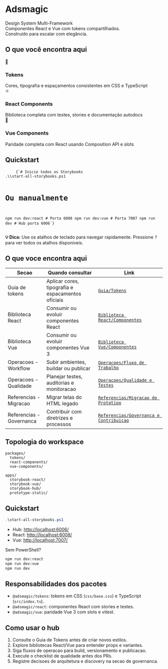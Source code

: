 
<Meta title="Visao Geral" />

<div style={{
  minHeight: '60vh',
  display: 'flex',
  flexDirection: 'column',
  alignItems: 'center',
  justifyContent: 'center',
  padding: '4rem 2rem',
  background: 'linear-gradient(180deg, #F5F5F7 0%, #FFFFFF 100%)',
  borderRadius: '24px',
  marginBottom: '3rem',
  textAlign: 'center'
}}>
  <h1 style={{
    fontSize: 'clamp(2.5rem, 5vw, 4rem)',
    fontWeight: '700',
    margin: '0 0 1rem',
    background: 'linear-gradient(135deg, #007AFF 0%, #5856D6 100%)',
    WebkitBackgroundClip: 'text',
    WebkitTextFillColor: 'transparent',
    letterSpacing: '-0.02em'
  }}>
    Adsmagic
  </h1>
  
  <div style={{
    fontSize: 'clamp(1.25rem, 2.5vw, 1.75rem)',
    fontWeight: '500',
    color: '#1D1D1F',
    margin: '0 0 1rem',
    maxWidth: '800px',
    lineHeight: '1.4'
  }}>
    Design System Multi-Framework
  </div>
  
  <div style={{
    fontSize: '1.125rem',
    color: '#86868B',
    margin: 0,
    maxWidth: '600px',
    lineHeight: '1.6'
  }}>
    Componentes React e Vue com tokens compartilhados.<br />
    Construído para escalar com elegância.
  </div>
</div>

## O que você encontra aqui

<div style={{
  display: 'grid',
  gridTemplateColumns: 'repeat(auto-fit, minmax(280px, 1fr))',
  gap: '1.5rem',
  margin: '3rem 0'
}}>
  <div style={{
    padding: '2rem',
    background: '#FFFFFF',
    borderRadius: '20px',
    border: '1px solid rgba(0, 0, 0, 0.06)',
    boxShadow: '0 4px 16px rgba(0, 0, 0, 0.04), 0 1px 3px rgba(0, 0, 0, 0.02)',
    transition: 'transform 0.2s ease, box-shadow 0.2s ease',
    cursor: 'default'
  }}>
    <div style={{
      width: '48px',
      height: '48px',
      borderRadius: '12px',
      background: 'linear-gradient(135deg, #007AFF 0%, #5856D6 100%)',
      display: 'flex',
      alignItems: 'center',
      justifyContent: 'center',
      marginBottom: '1.25rem',
      fontSize: '1.5rem'
    }}>
      🎨
    </div>
    <h3 style={{
      fontSize: '1.25rem',
      fontWeight: '600',
      color: '#1D1D1F',
      margin: '0 0 0.75rem',
      letterSpacing: '-0.01em'
    }}>
      Tokens
    </h3>
    <div style={{
      fontSize: '0.9375rem',
      color: '#86868B',
      margin: 0,
      lineHeight: '1.6'
    }}>
      Cores, tipografia e espaçamentos consistentes em CSS e TypeScript
    </div>
  </div>
  
  <div style={{
    padding: '2rem',
    background: '#FFFFFF',
    borderRadius: '20px',
    border: '1px solid rgba(0, 0, 0, 0.06)',
    boxShadow: '0 4px 16px rgba(0, 0, 0, 0.04), 0 1px 3px rgba(0, 0, 0, 0.02)',
    transition: 'transform 0.2s ease, box-shadow 0.2s ease',
    cursor: 'default'
  }}>
    <div style={{
      width: '48px',
      height: '48px',
      borderRadius: '12px',
      background: 'linear-gradient(135deg, #34C759 0%, #30D158 100%)',
      display: 'flex',
      alignItems: 'center',
      justifyContent: 'center',
      marginBottom: '1.25rem',
      fontSize: '1.5rem'
    }}>
      ⚛️
    </div>
    <h3 style={{
      fontSize: '1.25rem',
      fontWeight: '600',
      color: '#1D1D1F',
      margin: '0 0 0.75rem',
      letterSpacing: '-0.01em'
    }}>
      React Components
    </h3>
    <div style={{
      fontSize: '0.9375rem',
      color: '#86868B',
      margin: 0,
      lineHeight: '1.6'
    }}>
      Biblioteca completa com testes, stories e documentação autodocs
    </div>
  </div>
  
  <div style={{
    padding: '2rem',
    background: '#FFFFFF',
    borderRadius: '20px',
    border: '1px solid rgba(0, 0, 0, 0.06)',
    boxShadow: '0 4px 16px rgba(0, 0, 0, 0.04), 0 1px 3px rgba(0, 0, 0, 0.02)',
    transition: 'transform 0.2s ease, box-shadow 0.2s ease',
    cursor: 'default'
  }}>
    <div style={{
      width: '48px',
      height: '48px',
      borderRadius: '12px',
      background: 'linear-gradient(135deg, #34C759 0%, #30D158 100%)',
      display: 'flex',
      alignItems: 'center',
      justifyContent: 'center',
      marginBottom: '1.25rem',
      fontSize: '1.5rem'
    }}>
      💚
    </div>
    <h3 style={{
      fontSize: '1.25rem',
      fontWeight: '600',
      color: '#1D1D1F',
      margin: '0 0 0.75rem',
      letterSpacing: '-0.01em'
    }}>
      Vue Components
    </h3>
    <div style={{
      fontSize: '0.9375rem',
      color: '#86868B',
      margin: 0,
      lineHeight: '1.6'
    }}>
      Paridade completa com React usando Composition API e slots
    </div>
  </div>
</div>

## Quickstart

<div style={{
  padding: '2rem',
  background: '#1D1D1F',
  borderRadius: '16px',
  margin: '2rem 0',
  fontFamily: '"SF Mono", "Menlo", "Consolas", monospace'
}}>
  <pre style={{
    margin: 0,
    color: '#FFFFFF',
    fontSize: '0.875rem',
    lineHeight: '1.6',
    overflowX: 'auto'
  }}>
    <code>{`# Inicie todos os Storybooks
.\\start-all-storybooks.ps1

# Ou manualmente
npm run dev:react  # Porta 6008
npm run dev:vue    # Porta 7007
npm run dev        # Hub porta 6006`}</code>
  </pre>
</div>

<div style={{
  padding: '1.5rem 2rem',
  background: 'linear-gradient(135deg, rgba(0, 122, 255, 0.05) 0%, rgba(88, 86, 214, 0.05) 100%)',
  borderRadius: '16px',
  border: '1px solid rgba(0, 122, 255, 0.1)',
  margin: '2rem 0'
}}>
  <div style={{
    margin: 0,
    color: '#1D1D1F',
    fontSize: '0.9375rem',
    lineHeight: '1.6'
  }}>
    <strong style={{color: '#007AFF'}}>💡 Dica:</strong> Use os atalhos de teclado para navegar rapidamente. Pressione <kbd style={{
      padding: '0.25rem 0.5rem',
      background: '#FFFFFF',
      border: '1px solid rgba(0, 0, 0, 0.1)',
      borderRadius: '6px',
      fontFamily: 'inherit',
      fontSize: '0.875rem'
    }}>?</kbd> para ver todos os atalhos disponíveis.
  </div>
</div>

## O que voce encontra aqui

| Secao | Quando consultar | Link |
| --- | --- | --- |
| Guia de tokens | Aplicar cores, tipografia e espacamentos oficiais | [`Guia/Tokens`](?path=/docs/guia-tokens--docs) |
| Biblioteca React | Consumir ou evoluir componentes React | [`Biblioteca React/Componentes`](?path=/docs/biblioteca-react-componentes--docs) |
| Biblioteca Vue | Consumir ou evoluir componentes Vue 3 | [`Biblioteca Vue/Componentes`](?path=/docs/biblioteca-vue-componentes--docs) |
| Operacoes - Workflow | Subir ambientes, buildar ou publicar | [`Operacoes/Fluxo de Trabalho`](?path=/docs/operacoes-fluxo-de-trabalho--docs) |
| Operacoes - Qualidade | Planejar testes, auditorias e monitoracao | [`Operacoes/Qualidade e Testes`](?path=/docs/operacoes-qualidade-e-testes--docs) |
| Referencias - Migracao | Migrar telas do HTML legado | [`Referencias/Migracao do Prototipo`](?path=/docs/referencias-migracao-do-prototipo--docs) |
| Referencias - Governanca | Contribuir com diretrizes e processos | [`Referencias/Governanca e Contribuicao`](?path=/docs/referencias-governanca-e-contribuicao--docs) |

## Topologia do workspace

```
packages/
  tokens/
  react-components/
  vue-components/

apps/
  storybook-react/
  storybook-vue/
  storybook-hub/
  prototype-static/
```

## Quickstart

```powershell
.\start-all-storybooks.ps1
```

- Hub: [http://localhost:6006/](http://localhost:6006/)
- React: [http://localhost:6008/](http://localhost:6008/)
- Vue: [http://localhost:7007/](http://localhost:7007/)

Sem PowerShell?

```bash
npm run dev:react
npm run dev:vue
npm run dev
```

## Responsabilidades dos pacotes

- `@adsmagic/tokens`: tokens em CSS (`css/base.css`) e TypeScript (`src/index.ts`).
- `@adsmagic/react`: componentes React com stories e testes.
- `@adsmagic/vue`: paridade Vue 3 com slots e vitest.

## Como usar o hub

1. Consulte o Guia de Tokens antes de criar novos estilos.
2. Explore bibliotecas React/Vue para entender props e variantes.
3. Siga fluxos de operacao para build, versionamento e publicacao.
4. Execute o checklist de qualidade antes dos PRs.
5. Registre decisoes de arquitetura e discovery na secao de governanca.
